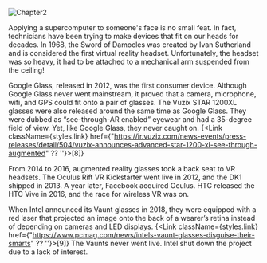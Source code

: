 
![Chapter2](http://127.0.0.1:3000/images/Ch2.png)

Applying a supercomputer to someone's face is no small feat. In fact, technicians have been trying to make devices that fit on our heads for decades. In 1968, the Sword of Damocles was created by Ivan Sutherland and is considered the first virtual reality headset. Unfortunately, the headset was so heavy, it had to be attached to a mechanical arm suspended from the ceiling!

Google Glass, released in 2012, was the first consumer device. Although Google Glass never went mainstream, it proved that a camera, microphone, wifi, and GPS could fit onto a pair of glasses. The Vuzix STAR 1200XL glasses were also released around the same time as Google Glass. They were dubbed as “see-through-AR enabled” eyewear and had a 35-degree field of view. Yet, like Google Glass, they never caught on. {<Link className={styles.link} href={"https://ir.vuzix.com/news-events/press-releases/detail/504/vuzix-announces-advanced-star-1200-xl-see-through-augmented" ?? ''}>[8]</Link>} 

From 2014 to 2016, augmented reality glasses took a back seat to VR headsets. The Oculus Rift VR Kickstarter went live in 2012, and the DK1 shipped in 2013. A year later, Facebook acquired Oculus. HTC released the HTC Vive in 2016, and the race for wireless VR was on. 

When Intel announced its Vaunt glasses in 2018, they were equipped with a red laser that projected an image onto the back of a wearer’s retina instead of depending on cameras and LED displays. {<Link className={styles.link} href={"https://www.pcmag.com/news/intels-vaunt-glasses-disguise-their-smarts" ?? ''}>[9]</Link>} The Vaunts never went live. Intel shut down the project due to a lack of interest.
